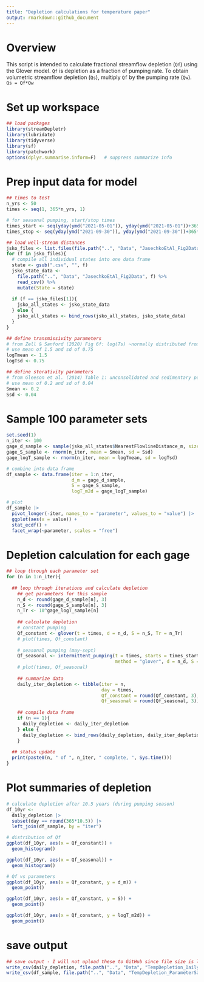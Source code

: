 ```yaml
---
title: "Depletion calculations for temperature paper"
output: rmarkdown::github_document
---
```


# Overview

This script is intended to calculate fractional streamflow depletion (`Qf`) using the Glover model. 
`Qf` is depletion as a fraction of pumping rate. To obtain volumetric streamflow depletion (`Qs`), multiply `Qf` by the pumping rate (`Qw`). `Qs = Qf*Qw`

# Set up workspace

```r

## load packages
library(streamDepletr)
library(lubridate)
library(tidyverse)
library(sf)
library(patchwork)
options(dplyr.summarise.inform=F)   # suppress summarize info

```

# Prep input data for model

```r

## times to test
n_yrs <- 50
times <- seq(1, 365*n_yrs, 1)

# for seasonal pumping, start/stop times
times_start <- seq(yday(ymd("2021-05-01")), yday(ymd("2021-05-01"))+365*n_yrs, 365)
times_stop <- seq(yday(ymd("2021-09-30")), yday(ymd("2021-09-30"))+365*n_yrs, 365)

## load well-stream distances
jsko_files <- list.files(file.path("..", "Data", "JasechkoEtAl_Fig2Data"), pattern = ".csv")
for (f in jsko_files){
  # compile all individual states into one data frame
  state <- gsub(".csv", "", f)
  jsko_state_data <- 
    file.path("..", "Data", "JasechkoEtAl_Fig2Data", f) %>% 
    read_csv() %>% 
    mutate(State = state)
  
  if (f == jsko_files[1]){
    jsko_all_states <- jsko_state_data
  } else {
    jsko_all_states <- bind_rows(jsko_all_states, jsko_state_data)
  }
}

## define transmissivity parameters
# from Zell & Sanford (2020) Fig 6f: log(Ts) ~normally distributed from 0-3 m2/d
# use mean of 1.5 and sd of 0.75
logTmean <- 1.5
logTsd <- 0.75

## define storativity parameters
# from Gleeson et al. (2014) Table 1: unconsolidated and sedimentary porosities range from 0.12 to 0.28
# use mean of 0.2 and sd of 0.04
Smean <- 0.2
Ssd <- 0.04

```

# Sample 100 parameter sets

```r

set.seed(1)
n_iter <- 100
gage_d_sample <- sample(jsko_all_states$NearestFlowlineDistance_m, size = n_iter)
gage_S_sample <- rnorm(n_iter, mean = Smean, sd = Ssd)
gage_logT_sample <- rnorm(n_iter, mean = logTmean, sd = logTsd)

# combine into data frame
df_sample <- data.frame(iter = 1:n_iter,
                        d_m = gage_d_sample,
                        S = gage_S_sample,
                        logT_m2d = gage_logT_sample)

# plot
df_sample |> 
  pivot_longer(-iter, names_to = "parameter", values_to = "value") |> 
  ggplot(aes(x = value)) +
  stat_ecdf() +
  facet_wrap(~parameter, scales = "free")

```

# Depletion calculation for each gage

```r

## loop through each parameter set
for (n in 1:n_iter){
  
  ## loop through iterations and calculate depletion
    ## get parameters for this sample
    n_d <- round(gage_d_sample[n], 3)
    n_S <- round(gage_S_sample[n], 3)
    n_Tr <- 10^gage_logT_sample[n]
    
    ## calculate depletion
    # constant pumping
    Qf_constant <- glover(t = times, d = n_d, S = n_S, Tr = n_Tr)
    # plot(times, Qf_constant)
    
    # seasonal pumping (may-sept)
    Qf_seasonal <- intermittent_pumping(t = times, starts = times_start, stops = times_stop, rates = 1, 
                                        method = "glover", d = n_d, S = n_S, Tr = n_Tr)
    # plot(times, Qf_seasonal)
    
    ## summarize data
    daily_iter_depletion <- tibble(iter = n,
                                   day = times,
                                   Qf_constant = round(Qf_constant, 3),
                                   Qf_seasonal = round(Qf_seasonal, 3))
          
    ## compile data frame
    if (n == 1){
      daily_depletion <- daily_iter_depletion
    } else {
      daily_depletion <- bind_rows(daily_depletion, daily_iter_depletion)
    }
  
  ## status update
  print(paste0(n, " of ", n_iter, " complete, ", Sys.time()))
}

```

# Plot summaries of depletion

```r
# calculate depletion after 10.5 years (during pumping season)
df_10yr <- 
  daily_depletion |> 
  subset(day == round(365*10.5)) |> 
  left_join(df_sample, by = "iter")

# distribution of Qf
ggplot(df_10yr, aes(x = Qf_constant)) +
  geom_histogram()

ggplot(df_10yr, aes(x = Qf_seasonal)) +
  geom_histogram()

# Qf vs parameters
ggplot(df_10yr, aes(x = Qf_constant, y = d_m)) +
  geom_point()

ggplot(df_10yr, aes(x = Qf_constant, y = S)) +
  geom_point()

ggplot(df_10yr, aes(x = Qf_constant, y = logT_m2d)) +
  geom_point()

```

# save output

```r
## save output - I will not upload these to GitHub since file size is large
write_csv(daily_depletion, file.path("..", "Data", "TempDepletion_DailyQf.csv"))
write_csv(df_sample, file.path("..", "Data", "TempDepletion_ParameterSample.csv"))
```
  
